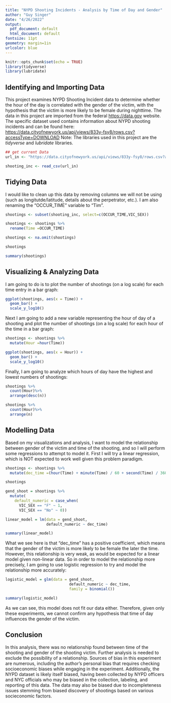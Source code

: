 ```yaml
---
title: "NYPD Shooting Incidents - Analysis by Time of Day and Gender"
author: "Guy Singer"
date: "4/26/2022"
output:
  pdf_document: default
  html_document: default
fontsize: 11pt
geometry: margin=1in
urlcolor: blue
---
```


```r
knitr::opts_chunk$set(echo = TRUE)
library(tidyverse)
library(lubridate)
```

## Identifying and Importing Data
This project examines NYPD Shooting Incident data to determine whether the hour of the day is correlated with the gender of the victim, with the hypothesis that the victim is more likely to be female during nighttime. The data in this project are imported from the federal <https://data.gov> website. The specific dataset used contains information about NYPD shooting incidents and can be found here: <https://data.cityofnewyork.us/api/views/833y-fsy8/rows.csv?accessType=DOWNLOAD>
Note:
The libraries used in this project are the *tidyverse* and *lubridate* libraries.

```r

## get current Data
url_in <- "https://data.cityofnewyork.us/api/views/833y-fsy8/rows.csv?accessType=DOWNLOAD"

shooting_inc <- read_csv(url_in)
```

## Tidying Data
I would like to clean up this data by removing columns we will not be using (such as longitutde/latitude, details about the perpetrator, etc.).
I am also renaming the "OCCUR_TIME" variable to "Tim".
```r

shootings <- subset(shooting_inc, select=c(OCCUR_TIME,VIC_SEX))

shootings <- shootings %>%
  rename(Time =OCCUR_TIME)

shootings <- na.omit(shootings)

shootings

summary(shootings)
```

## Visualizing & Analyzing Data
I am going to do is to plot the number of shootings (on a log scale) for each time entry in a bar graph:
```r

ggplot(shootings, aes(x = Time)) +
  geom_bar() +
  scale_y_log10()
```




Next I am going to add a new variable representing the hour of day of a shooting and plot the number of shootings (on a log scale) for each hour of the time in a bar graph:

```r

shootings <- shootings %>%
  mutate(Hour =hour(Time))

ggplot(shootings, aes(x = Hour)) +
  geom_bar() +
  scale_y_log10()
```

Finally, I am going to analyze which hours of day have the highest and lowest numbers of shootings:
```r

shootings %>%
  count(Hour)%>%
  arrange(desc(n))

shootings %>%
  count(Hour)%>%
  arrange(n)
```


## Modelling Data
Based on my visualizations and analysis, I want to model the relationship between gender of the victim and time of the shooting, and so I will perform some regressions to attempt to model it. First I will try a linear regression, which is NOT expected to work well given this problem paradigm.
```r

shootings <- shootings %>%
  mutate(dec_time =(hour(Time) + minute(Time) / 60 + second(Time) / 360))

shootings

gend_shoot = shootings %>%
  mutate(
    default_numeric = case_when(
      VIC_SEX == "F" ~ 1,
      VIC_SEX == "No" ~ 0))

linear_model = lm(data = gend_shoot,
                  default_numeric ~ dec_time)

summary(linear_model)

```

What we see here is that "dec_time" has a positive coefficient, which means that the gender of the victim is more likely to be female the later the time. However, this relationship is very weak, as would be expected for a linear model given non-linear data. So in order to model the relationship more precisely, I am going to use logistic regression to try and model the relationship more accurately:

```r

logistic_model = glm(data = gend_shoot,
                            default_numeric ~ dec_time,
                            family = binomial())

summary(logistic_model)

```

As we can see, this model does not fit our data either. Therefore, given only these experiments, we cannot confirm any hypothesis that time of day influences the gender of the victim.

## Conclusion
In this analysis, there was no relationship found between time of the shooting and gender of the shooting victim. Further analysis is needed to exclude the possibility of a relationship.
Sources of bias in this experiment are numerous, including the author's personal bias that requires checking socioeconomic biases while engaging in the experiment. Additionally, the NYPD dataset is likely itself biased, having been collected by NYPD officers and NYC officials who may be biased in the collection, labeling, and reporting of this data. The data may also be biased due to incompleteness issues stemming from biased discovery of shootings based on various socieconomic factors. 